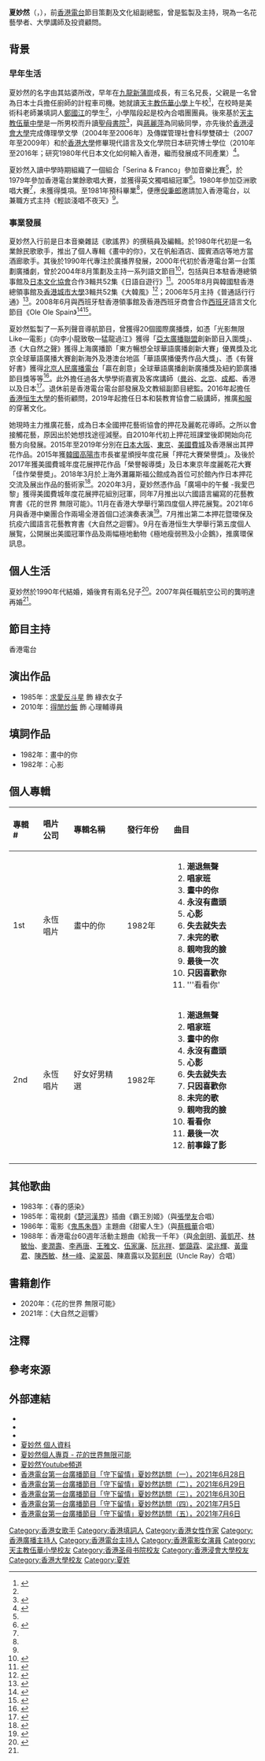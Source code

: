{{藝人
| 姓名 = 夏妙然
| 類型 = 主持人
| 圖片 = 
| 圖片尺寸 = 
| 圖片簡介 = 
| 本名 = 
| 外文名 = 
| 外文 = Serina
| 羅馬拼音 = Ha Miu Yin
| 英文名 = Serina
| 暱稱 = 
| 其他藝名 = 
| 國籍 = 
| 民族 = 
| 籍貫 = 
| 出生日期 = {{birth date and age|1960|5|28}}<ref name="馮仁昭四圍超 同名DJ同日生？ 46歲夏妙然登記結婚">{{cite news | title=馮仁昭四圍超 同名DJ同日生？ 46歲夏妙然登記結婚 | url=https://archive.ph/1oJHW | page= | publisher=香港蘋果日報 | date=2007-01-09 | accessdate=2021-06-23 |quote= }}</ref><ref>{{cite book |author1=Government Secretariat |title=Staff List, Hong Kong Government |year=1996 |publisher=J. R. Lee, Government Printer |page=702 |quote= |url=}}</ref><ref>{{cite book |author1=Government Secretariat |title=Staff List, The Government of the Hong Kong Special Administrative Region |year=2000 |publisher=J. R. Lee, Government Printer |page=832 |quote= |url=}}</ref>
| 出生地點 = {{HKG-1955}}
| 逝世日期 = 
| 逝世地點 = 
| 職業 = 前播音員、文化傳播學者
| 語言 = [[粵語|粵語]]、[[英語|英語]]、國語、日語、入門韓/法/德語
| 教育程度 = [[香港浸會大學|香港浸會大學]]傳理學文學及<br>傳媒管理社會科學雙碩士<br>[[香港大學|香港大學]]現代語言及文化學院<br>日本研究博士
| 母校 = [[天主教伍華小學|天主教伍華小學]]<br>[[聖母書院|聖母書院]]
| 宗教信仰 = 
| 配偶 = {{marriage|龔明達|2007}}
| 兒女 = 二子
| 父母 = 
| 親屬 = 
}}

'''夏妙然'''（{{lang-en|Serina Ha}}，{{bd|1960年|5月28日}}），前[[香港電台|香港電台]]節目策劃及文化組副總監，曾是監製及主持，現為一名花藝學者、大學講師及投資顧問。

== 背景 ==
===早年生活===
夏妙然的名字由其姑婆所改{{noteTag|name=守下留情1|關於夏妙然名字來源、是鄭國江學生、中學母校與讀女校原因、與蔣麗萍為同級同學以及加入香港電台的資料出自香港電台第一台廣播節目《守下留情》於2021年6月29日播出的訪問。}}，早年在[[九龍|九龍]][[新蒲崗|新蒲崗]]成長{{noteTag|name=守下留情|關於夏妙然成長地、家庭背景、小學母校、校園生活、參加香港電台業餘歌唱大賽以及接觸花藝原因的資料出自香港電台第一台廣播節目《守下留情》於2021年6月28日播出的訪問。}}，有三名兄長{{noteTag|name=守下留情}}，父親是一名曾為日本士兵擔任廚師的計程車司機{{noteTag|name=守下留情}}。她就讀[[天主教伍華小學|天主教伍華小學]]上午校<ref name="花的世界無限可能 2020環球共友愛展覽">{{cite web |url=https://archive.ph/fmNZF |title=花的世界無限可能 2020環球共友愛展覽 |last= |first= |date=2020-11-15 |website= |publisher=夏妙然 Ha Miu Yin Serina Facebook公開專頁 |access-date=2021-06-23 |quote=}}</ref>{{noteTag|name=守下留情}}，在校時是美術科老師兼填詞人[[鄭國江|鄭國江]]的學生<ref name="花的世界無限可能 2020環球共友愛展覽" />{{noteTag|name=守下留情1}}，小學階段起是校內合唱團團員{{noteTag|name=守下留情}}。後來基於[[天主教伍華中學|天主教伍華中學]]是一所男校而升讀[[聖母書院|聖母書院]]<ref>{{cite news | title=聖母書院金禧聚餐 校友暢聚談當年情 | url=https://kkp.catholic.org.hk/edu/edu3108.html?__cf_chl_jschl_tk__=7c83816a3fc1bc7b3d7531817e7321f32f923a39-1624439787-0-AfA-TWiwP5rVU209ms_31d6D_A8AA84wPs6ZM1AAxK-pXMbta6C9CTzxeoLGAnAUB8Ipu-jXqItiMPX0ifEtKSMP1QNhQSBLFbq5gVk1qf9_syPWnCvICfdf2r0OqyYTkGtNBRhvOhKUKZwoBHfEE3X3HN8S1bxkOOqkNOAsQjHmWGbovzuztxTURcAaylDlZLzXfM8rRXOfcAp5dKXwTL4QxzhkKIM2qAFGXXv-0Z_nChVe5OYJXHDQjq4Q4y-d3DhqGvsWfk1wFsSxbSdnCWOg9L2tbQU1YlY4GmD16yhgRodSG3Eb7pV4OY1n3j7Now0y12hoUBizexeXlnkBAZcfpCXvLTnPdFFKlAQENGGv80lPSLaOWnwnVvjrDe3s7ccUdh5M7lG49vbHrMD4ZWfHRM6uz0cBjwkomjkRxhp5 | page= | publisher=公教報 第3108期 | date=2003-09 | accessdate=2021-06-23 |quote= }}</ref>{{noteTag|name=守下留情1}}，與[[蔣麗萍|蔣麗萍]]為同級同學{{noteTag|name=守下留情1}}，亦先後於[[香港浸會大學|香港浸會大學]]完成傳理學文學（2004年至2006年）及傳媒管理社會科學雙碩士（2007年至2009年）和於[[香港大學|香港大學]]修畢現代語言及文化學院日本研究博士學位（2010年至2016年；研究1980年代日本文化如何輸入香港，繼而發展成不同產業）<ref>{{cite news | title=學海無涯！夏妙然博士畢業興奮晒相 | url=https://hk.on.cc/hk/bkn/cnt/entertainment/20171203/bkn-20171203044523990-1203_00862_001.html | page= | publisher=東網 | date=2017-12-03 | accessdate=2021-06-23 |quote= }}</ref>{{noteTag|name=守下留情3|關於夏妙然再度進修年期及學系、研究課題以及監製聲音導航節目的資料出自香港電台第一台廣播節目《守下留情》於2021年7月6日播出的訪問。}}。

夏妙然入讀中學時期組織了一個組合「Serina & Franco」參加音樂比賽<ref name="花的世界無限可能 2020環球共友愛展覽" />，於1979年參加香港電台業餘歌唱大賽，並獲得英文獨唱組冠軍<ref name="歌唱比賽冠軍的夏妙然 主持「輕談淺唱不夜天」">{{cite news | title=歌唱比賽冠軍的夏妙然 主持「輕談淺唱不夜天」 | url=https://mmis.hkpl.gov.hk/coverpage/-/coverpage/view?_coverpage_WAR_mmisportalportlet_hsf=%E5%A4%8F%E5%A6%99%E7%84%B6&_coverpage_WAR_mmisportalportlet_actual_q=%28%20verbatim_dc.collection%3A%28%22Old%5C%20HK%5C%20Newspapers%22%29%20%29%20AND+%28%20%28%20allTermsMandatory%3A%28true%29%20OR+all_dc.title%3A%28%E5%A4%8F%E5%A6%99%E7%84%B6%29%20OR+all_dc.creator%3A%28%E5%A4%8F%E5%A6%99%E7%84%B6%29%20OR+all_dc.contributor%3A%28%E5%A4%8F%E5%A6%99%E7%84%B6%29%20OR+all_dc.subject%3A%28%E5%A4%8F%E5%A6%99%E7%84%B6%29%20OR+fulltext%3A%28%E5%A4%8F%E5%A6%99%E7%84%B6%29%20OR+all_dc.description%3A%28%E5%A4%8F%E5%A6%99%E7%84%B6%29%20%29%20%29&_coverpage_WAR_mmisportalportlet_sort_field=score&p_r_p_-1078056564_c=QF757YsWv595P2B4OmBy579AZRHuoTL4&_coverpage_WAR_mmisportalportlet_o=0&_coverpage_WAR_mmisportalportlet_sort_order=desc | page=21 | publisher=華僑日報 | date=1981-09-12 | accessdate=2021-06-23 |quote= }}</ref>{{noteTag|name=守下留情}}。1980年參加亞洲歌唱大賽<ref name="歌唱比賽冠軍的夏妙然 主持「輕談淺唱不夜天」" />，未獲得獎項。至1981年預科畢業<ref name="歌唱比賽冠軍的夏妙然 主持「輕談淺唱不夜天」" />，便應[[倪秉郎|倪秉郎]]邀請加入香港電台{{noteTag|name=守下留情1}}，以兼職方式主持《輕談淺唱不夜天》<ref name="歌唱比賽冠軍的夏妙然 主持「輕談淺唱不夜天」" />{{noteTag|name=守下留情1}}。

===事業發展===
夏妙然入行前是日本音樂雜誌《歌謠界》的撰稿員及編輯{{noteTag|name=守下留情2|關於夏妙然入行前職業和當酒廊歌手的資料出自香港電台第一台廣播節目《守下留情》於2021年6月30日播出的訪問。}}。於1980年代初是一名業餘民歌歌手，推出了個人專輯《畫中的你》，又在帆船酒店、國賓酒店等地方當酒廊歌手{{noteTag|name=守下留情2}}。其後於1990年代專注於廣播界發展，2000年代初於香港電台第一台策劃廣播劇{{noteTag|關於夏妙然策劃廣播劇的資料出自香港電台第一台廣播節目《守下留情》於2021年7月5日播出的訪問。}}，曾於2004年8月策劃及主持一系列語文節目<ref name="rthk3">{{cite web |url=http://www.rthk.org.hk/culture/cchannel_lang.htm |title=文化互聯網 |publisher=香港電台 |date= |accessdate=2009-08-23 |archive-date=2009-02-10 |archive-url=https://web.archive.org/web/20090210020942/http://www.rthk.org.hk/culture/cchannel_lang.htm |dead-url=no }}</ref>，包括與日本駐香港總領事館及[[日本文化協會|日本文化協會]]合作3輯共52集《日語自遊行》<ref name="rthk4">{{cite web |url=http://www.rthk.hk/elearning/gogojapan/ |title=日語自遊行 |publisher=香港電台 |date= |accessdate=2009-08-23 |archive-date=2010-09-29 |archive-url=https://web.archive.org/web/20100929083541/http://www.rthk.hk/elearning/gogojapan/ |dead-url=no }}</ref>。2005年8月與韓國駐香港總領事館及[[香港城市大學|香港城市大學]]3輯共52集《大韓風》<ref>{{cite news | title=杜亦有道：遲來《大韓風》 | url=http://paper.wenweipo.com/2005/08/10/CF0508100002.htm | page= | publisher=香港文匯報 | date=2005-08-10 | accessdate=2021-06-23 |quote= }}</ref>；2006年5月主持《普通話行行通》<ref name="rthk5">{{cite web |url=http://www.rthk.org.hk/rthk/radio5/TVdrama/ |title=我愛你愛電視劇 |publisher=香港電台 |date= |accessdate=2009-08-23 |deadurl=yes |archiveurl=https://web.archive.org/web/20090719140726/http://www.rthk.org.hk/rthk/radio5/TVdrama/ |archivedate=2009-07-19 }}</ref>。2008年6月與西班牙駐香港領事館及香港西班牙商會合作[[西班牙|西班牙]]語言文化節目《Ole Ole Spain》<ref name="rthk6">{{cite web |url=http://podcast.rthk.org.hk/podcast/item.php?pid=127 |title=Podcast Station |publisher=香港電台 |date= |accessdate=2009-08-23 |archive-date=2009-02-22 |archive-url=https://web.archive.org/web/20090222073143/http://podcast.rthk.org.hk/podcast/item.php?pid=127 |dead-url=no }}</ref><ref name="rthk7">{{cite web |url=http://www.rthk.org.hk/elearning/oleolespain |title=Ole Ole Spain |publisher=香港電台 |date= |accessdate=2009-08-23 |archive-date=2009-02-28 |archive-url=https://web.archive.org/web/20090228193247/http://www.rthk.org.hk/elearning/oleolespain/ |dead-url=no }}</ref>。

夏妙然監製了一系列聲音導航節目{{noteTag|name=守下留情3}}，曾獲得20個國際廣播獎，如憑「光影無限 Like—電影」《向李小龍致敬—猛龍過江》獲得「[[亞太廣播聯盟|亞太廣播聯盟]]創新節目入圍獎」、憑《大自然之聲》獲得上海廣播節「東方暢想全球華語廣播創新大賽」優異獎及北京全球華語廣播大賽創新海外及港澳台地區「華語廣播優秀作品大獎」、憑《有聲好書》獲得[[北京廣播電視台|北京人民廣播電台]]「贏在創意」全球華語廣播創新廣播獎及紐約節廣播節目獎等等<ref>{{cite web |url=http://www.hkco.org/tc/Other-Members/Dr-Serina-Ha-Miu-Yin.html |title=夏妙然博士 |date= |website= |publisher=香港中樂團 |access-date=2021-07-07 |quote=}}</ref>。此外擔任過各大學學術嘉賓及客席講師（[[曼谷|曼谷]]、[[北京|北京]]、[[成都|成都]]、香港以及日本<ref>{{cite web |url=https://www.hsu.edu.hk/wp-content/uploads/2018/04/Bio_Dr-Serina-Ha-Miu-Yin.pdf |title=日本押花藝術家 夏妙然博士 |date=2018 |website= |publisher=香港恒生大學 |access-date=2021-06-23 |quote=}}</ref>。退休前是香港電台電台部發展及文教組副節目總監。2016年起擔任[[香港恒生大學|香港恒生大學]]的藝術顧問，2019年起擔任日本和裝教育協會二級講師，推廣[[和服|和服]]的穿著文化。

她現時主力推廣花藝，成為日本全國押花藝術協會的押花及麗乾花導師。之所以會接觸花藝，原因出於她想找途徑減壓{{noteTag|name=守下留情}}。自2010年代初上押花班課堂後即開始向花藝方向發展{{noteTag|name=守下留情}}。2015年至2019年分別在[[日本|日本]][[大阪市|大阪]]、[[東京|東京]]、[[美國|美國]][[費城|費城]]及香港展出其押花作品。2015年獲[[韓國|韓國]][[高陽市|高陽市]]市長崔星頒授年度花展「押花大賽榮譽獎」。及後於2017年獲美國費城年度花展押花作品「榮譽報導獎」及日本東京年度麗乾花大賽「佳作榮譽奬」。2018年3月於上海外灘羅斯福公館成為首位可於館內作日本押花交流及展出作品的藝術家<ref>{{cite web |url=http://www.royalasiaticsociety.org.cn/events/event/special-2-part-art-focus-event/ |title=RAS Library SPECIAL 2 PART ART FOCUS EVENT |date=2018 |website= |publisher=Royal Asiatic Society China in Shanghai |access-date=2021-06-23 |quote=}}</ref>。2020年3月，夏妙然憑作品「廣場中的午餐 -我愛巴黎」獲得美國費城年度花展押花組別冠軍，同年7月推出以六國語言編寫的花藝教育書《花的世界 無限可能》。11月在香港大學舉行第四度個人押花展覧。2021年6月與香港中樂團合作兩場全港首個口述演奏表演<ref>{{cite web |url=https://archive.ph/Oevyw |title=44樂季 霓城 |date=2021 |website= |publisher=香港中樂團 |access-date=2021-08-31 |quote=}}</ref>。7月推出第二本押花暨環保及抗疫六國語言花藝教育書《大自然之迴響》。9月在香港恒生大學舉行第五度個人展覧，公開展出美國冠軍作品及兩幅極地動物《極地瘦弱熊及小企鵝》，推廣環保訊息。

==個人生活==
夏妙然於1990年代結婚，婚後育有兩名兒子<ref>{{cite news | title=夏妙然做事有信心 | url=http://newsbot.lib.cuhk.edu.hk/news/takungpa/20010923/C06006.html | page= | publisher=大公報 | date2001-09-23= | accessdate=2021-06-23 |quote= }}</ref>。2007年與任職航空公司的龔明達再婚<ref name="馮仁昭四圍超 同名DJ同日生？ 46歲夏妙然登記結婚" />。

==節目主持==
;香港電台
{{columns-list|2|
*1981年至？：輕談淺唱不夜天
*1980年代：唱家班
*1980年代：青春​交響曲
*1980年代：中文歌集
*1980年代：妙然妙韻
*1991年：青春交響曲17週年之夜<ref>{{cite web |url=https://app4.rthk.hk/special/rthkmemory/details/innovation/806 |title=青春交響曲17週年之夜 |date=1991-10-25 |website= |publisher=香港電台 |access-date=2021-06-23 |quote=}}</ref>
*2000年代：好男好女<ref>{{cite news | title=玩遊戲將佘詩曼袁詠儀與湯丸串連 張智霖﹕僅此一次 | url=http://newsbot.lib.cuhk.edu.hk/news/takungpa/20010109/D01006.html | page= | publisher=大公報 | date=2001-01-09 | accessdate=2021-06-23 |quote= }}</ref>
*1996年至2000年：開心新航線<ref>{{cite news | title=集中精力拍電影無暇開個唱 鄭伊健否認聲勢滑落 | url=http://newsbot.lib.cuhk.edu.hk/news/takungpa/20000701/D01002.html | page= | publisher=大公報 (| date=2000-07-01 | accessdate=2021-06-23 |quote= }}</ref>
*城市專題
*香港電台日本流行榜
*時裝看世界
*2000年代中期：香港電台是我家<ref>{{cite web |url=https://www.legco.gov.hk/yr04-05/chinese/panels/itb/papers/itb0711cb1-2062-1c-scan.pdf |title=香港電台廣播節目表 |date=2005 |website= |publisher=香港電台 |access-date=2021-06-23 |quote=}}</ref>
*2000年代末至2010年代：光輝歲月 
*2000年代末至2010年代歲月留聲 
*2005年至2006年：日語自遊行
*2005年至2006年：大韓風
*2006年：普通話行行通
*2008年：Ole Ole Spain
*2013年至？：講好音樂
*2013年至今：大自然之聲（兼聲音導航）
*2013年至2020年：有聲好書（節目監製兼聲音導航）
*2014年至2017年：遊學全世界
*2019年至今：文化花園 
}}

==演出作品==
*1985年：[[求愛反斗星|求愛反斗星]]	飾 綠衣女子	 
*2010年：[[得閒炒飯|得閒炒飯]] 飾 心理輔導員

==填詞作品==
*1982年：畫中的你
*1982年：心影

==個人專輯==
{| class="wikitable"
!align="left" width="75px"| 專輯 #
!align="left" width="105px"| 唱片公司
!align="left" width="240px"| 專輯名稱
!align="left" width="150px"| 發行年份
!align="left" width="360px"| 曲目
|-
! 1st
! 永恆唱片
! 畫中的你
| 1982年
| {{HideH|曲目}}
# '''潮退無聲'''
# '''唱家班'''{{noteTag|這是香港電台廣播節目《青春交響曲》的主題曲。}}
# '''畫中的你'''
# '''永沒有盡頭'''{{noteTag|該曲目的原曲是日本歌手岩崎宏美的《檸檬》。}}
# '''心影'''
# '''失去就失去'''{{noteTag|該曲目的原曲是日本歌手中島美雪的《悪女》。}}
# '''未完的歌'''{{noteTag|該曲目是香港電台廣播劇《又是風起時》的主題曲。}}
# '''親吻我的臉'''{{noteTag|該曲目的原曲是日本歌手松田聖子的《赤いスイートピー》。}}
# '''最後一次'''
# '''只因喜歡你'''
# '''看看你'{{noteTag|該曲目的原曲是日本歌手藥師丸博子的《セーラー服と機関銃》。}}
{{HideF}}
|-
! 2nd
! 永恆唱片
! 好女好男精選
| 1982年
| {{HideH|曲目}}
# '''潮退無聲'''
# '''唱家班'''
# '''畫中的你'''
# '''永沒有盡頭'''
# '''心影'''
# '''失去就失去'''
# '''只因喜歡你'''
# '''未完的歌'''
# '''親吻我的臉'''
# '''看看你''' 
# '''最後一次'''
# '''前事錄了影'''
{{HideF}}
|-
|}

==其他歌曲==
*1983年：《春的感染》
*1985年：電視劇《[[楚河漢界_(電視劇)|楚河漢界]]》插曲《霸王別姬》（與[[張學友|張學友]]合唱）
*1986年：電影《[[鬼馬朱唇|鬼馬朱唇]]》主題曲《甜蜜人生》（與[[蔡楓華|蔡楓華]]合唱）
*1988年：香港電台60週年活動主題曲《給我一千年》（與[[余劍明|余劍明]]、[[黃凱芹|黃凱芹]]、[[林敏怡|林敏怡]]、[[麥潤壽|麥潤壽]]、[[李再唐|李再唐]]、[[王雅文|王雅文]]、[[伍家廉|伍家廉]]、[[阮兆祥|阮兆祥]]、[[鄧藹霖|鄧藹霖]]、[[梁兆輝|梁兆輝]]、[[黃靄君|黃靄君]]、[[陳西敏|陳西敏]]、[[林一峰|林一峰]]、[[梁翠茵|梁翠茵]]、陳嘉露以及[[郭利民|郭利民]]（Uncle Ray）合唱）

==書籍創作==
*2020年：《花的世界 無限可能》
*2021年：《大自然之迴響》

==注釋==
{{noteFoot}}

==參考來源==
{{reflist|2}}   

==外部連結==
*{{Facebook|hamiuyin}}
*{{weibo|serinaha}}
*{{instagram|pressedflower_world}}
*[http://programme.rthk.hk/channel/presenters/profiles.php?c=dab31&m=djprofiles&a=showdj&djid=472香港電台網上廣播站 夏妙然 個人資料] {{Wayback|url=http://programme.rthk.hk/channel/presenters/profiles.php?c=dab31&m=djprofiles&a=showdj&djid=472%E9%A6%99%E6%B8%AF%E9%9B%BB%E5%8F%B0%E7%B6%B2%E4%B8%8A%E5%BB%A3%E6%92%AD%E7%AB%99 |date=20160305183848 }}
*[https://www.oshibanaworld.com/ 夏妙然個人專頁 - 花的世界無限可能]
*[https://www.youtube.com/channel/UCWheTkFzsYlUd9JaGWzRTCQ 夏妙然Youtube頻道] 
*[https://archive.org/details/2021-6-28 香港電台第一台廣播節目「守下留情」夏妙然訪問（一），2021年6月28日]
*[https://archive.org/details/2021-6-29 香港電台第一台廣播節目「守下留情」夏妙然訪問（二），2021年6月29日]
*[https://archive.org/details/2021-6-30 香港電台第一台廣播節目「守下留情」夏妙然訪問（三），2021年6月30日]
*[https://archive.org/details/2021-7-5 香港電台第一台廣播節目「守下留情」夏妙然訪問（四），2021年7月5日]
*[https://archive.org/details/2021-7-6 香港電台第一台廣播節目「守下留情」夏妙然訪問（五），2021年7月6日]

{{香港電台唱片騎師}}

[[Category:香港女歌手|Category:香港女歌手]]
[[Category:香港填詞人|Category:香港填詞人]]
[[Category:香港女性作家|Category:香港女性作家]]
[[Category:香港廣播主持人|Category:香港廣播主持人]]
[[Category:香港電台主持人|Category:香港電台主持人]]
[[Category:香港電影女演員|Category:香港電影女演員]]
[[Category:天主教伍華小學校友|Category:天主教伍華小學校友]]
[[Category:香港圣母书院校友|Category:香港圣母书院校友]]
[[Category:香港浸會大學校友|Category:香港浸會大學校友]]
[[Category:香港大學校友|Category:香港大學校友]]
[[Category:夏姓|Category:夏姓]]